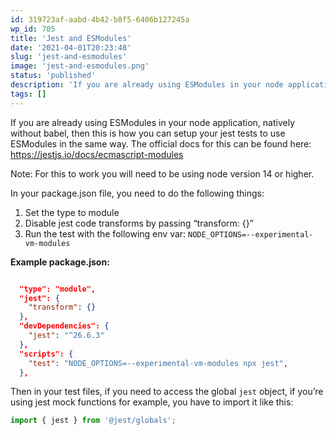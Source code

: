 ```yaml
---
id: 319723af-aabd-4b42-b8f5-6406b127245a
wp_id: 705
title: 'Jest and ESModules'
date: '2021-04-01T20:23:48'
slug: 'jest-and-esmodules'
image: 'jest-and-esmodules.png'
status: 'published'
description: 'If you are already using ESModules in your node application, natively without babel, then this is how you can setup your jest tests to use ESModules in the same way. The official docs for this can be found here: https://jestjs.io/docs/ecmascript-modules Note: For this to work you will need to be using node version 14 or \[…\]'
tags: []
---
```


If you are already using ESModules in your node application, natively without babel, then this is how you can setup your jest tests to use ESModules in the same way. The official docs for this can be found here: https://jestjs.io/docs/ecmascript-modules

Note: For this to work you will need to be using node version 14 or higher.

In your package.json file, you need to do the following things:

1.  Set the type to module
2.  Disable jest code transforms by passing “transform: {}”
3.  Run the test with the following env var: `NODE_OPTIONS=--experimental-vm-modules`

**Example package.json:**

```json

  "type": "module",
  "jest": {
    "transform": {}
  },
  "devDependencies": {
    "jest": "^26.6.3"
  },
  "scripts": {
    "test": "NODE_OPTIONS=--experimental-vm-modules npx jest",
  },

```

Then in your test files, if you need to access the global `jest` object, if you’re using jest mock functions for example, you have to import it like this:

```js
import { jest } from '@jest/globals';
```